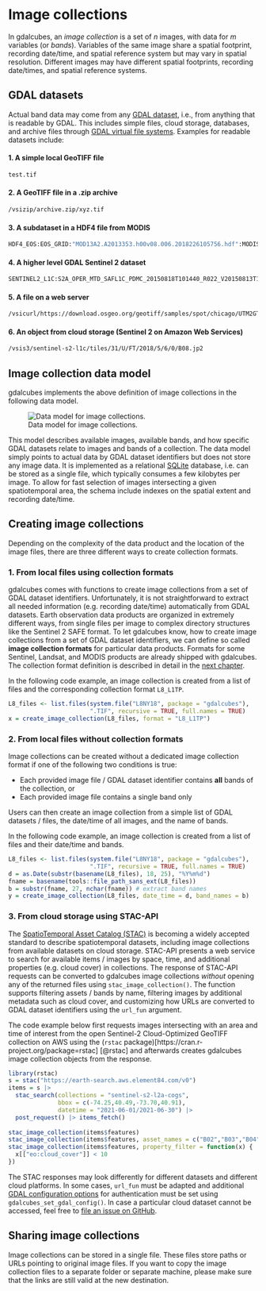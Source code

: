 # Image collections

In gdalcubes, an *image collection* is a set of $n$ images, with data for $m$ variables (or *bands*). Variables of the same image share a spatial footprint, recording date/time, and spatial reference system but may vary in spatial resolution. Different images may have different spatial footprints, recording date/times, and spatial reference systems.

## GDAL datasets {-}

Actual band data may come from any [GDAL dataset](https://gdal.org/user/raster_data_model.html), i.e., from anything that is readable by GDAL. This includes simple files, cloud storage, databases, and archive files through [GDAL virtual file systems](https://www.gdal.org/gdal_virtual_file_systems.html). Examples for readable datasets include:


#### 1. A simple local GeoTIFF file

```.bash
test.tif
```


#### 2. A GeoTIFF file in a .zip archive
```.bash
/vsizip/archive.zip/xyz.tif
```

#### 3. A subdataset in a HDF4 file from MODIS
```.bash
HDF4_EOS:EOS_GRID:"MOD13A2.A2013353.h00v08.006.2018226105756.hdf":MODIS_Grid_16DA
```

#### 4. A higher level GDAL Sentinel 2 dataset
```.bash
SENTINEL2_L1C:S2A_OPER_MTD_SAFL1C_PDMC_20150818T101440_R022_V20150813T102406_20150813T102406.xml:10m:EPSG_32632
```

#### 5. A file on a web server
```.bash
/vsicurl/https://download.osgeo.org/geotiff/samples/spot/chicago/UTM2GTIF.TIF
```

#### 6. An object from cloud storage (Sentinel 2 on Amazon Web Services)
```.bash
/vsis3/sentinel-s2-l1c/tiles/31/U/FT/2018/5/6/0/B08.jp2
```



## Image collection data model

gdalcubes implements the above definition of image collections in the following data model.

![Data model for image collections.](image_collection_model.png){#fig-image_collection}

This model describes available images, available bands, and how specific GDAL datasets relate to images and bands of a collection. The data model simply points to actual data by GDAL dataset identifiers but does not store any image data. It is implemented as a relational [SQLite](https://www.sqlite.org/index.html) database, i.e. can be stored as a single file, which typically consumes a few kilobytes per image. To allow for fast selection of images intersecting a given spatiotemporal area, the schema include indexes on the spatial extent and recording date/time.



## Creating image collections {#creation}

Depending on the complexity of the data product and the location of the image files, there are three different ways to create collection formats. 

### 1. From local files using collection formats

gdalcubes comes with functions to create image collections from a set of GDAL dataset identifiers. Unfortunately, it is not straightforward to extract all needed information (e.g. recording date/time) automatically from GDAL datasets. Earth observation data products are organized in extremely different ways, from single files per image to complex directory structures like the Sentinel 2 SAFE format. To let gdalcubes know, how to create image collections from a set of GDAL dataset identifiers, we can define so called **image collection formats** for particular data products. Formats for some Sentinel, Landsat, and MODIS products are already shipped with gdalcubes. The collection format definition is described in detail in the [next chapter](collection_formats).

In the following code example, an image collection is created from a list of files and the corresponding collection format `L8_L1TP`. 

```.r
L8_files <- list.files(system.file("L8NY18", package = "gdalcubes"),
                       ".TIF", recursive = TRUE, full.names = TRUE)
x = create_image_collection(L8_files, format = "L8_L1TP")
```



### 2. From local files without collection formats

Image collections can be created without a dedicated image collection format if one of the following two conditions is true:

- Each provided image file / GDAL dataset identifier contains **all** bands of the collection, or 
- Each provided image file contains a single band only 

Users can then create an image collection from a simple list of GDAL datasets / files, the date/time of all images, and the name of bands. 


In the following code example, an image collection is created from a list of files and their date/time and bands. 

```.r
L8_files <- list.files(system.file("L8NY18", package = "gdalcubes"),
                       ".TIF", recursive = TRUE, full.names = TRUE)
d = as.Date(substr(basename(L8_files), 18, 25), "%Y%m%d")
fname = basename(tools::file_path_sans_ext(L8_files))
b = substr(fname, 27, nchar(fname)) # extract band names
y = create_image_collection(L8_files, date_time = d, band_names = b)
```


### 3. From cloud storage using STAC-API

The [SpatioTemporal Asset Catalog (STAC)](https://stacspec.org/) is becoming a widely accepted standard to describe spatiotemporal datasets, including image collections from available datasets on cloud storage. STAC-API presents a web service to search for available items / images by space, time, and additional properties (e.g. cloud cover) in collections. The response of STAC-API requests can be converted to gdalcubes image collections _without_ opening any of the returned files using `stac_image_collection()`. The function supports filtering assets / bands by name, filtering images by additional metadata such as cloud cover, and customizing how URLs are converted to GDAL dataset identifiers using the `url_fun` argument. 

The code example below first requests images intersecting with an area and time of interest from the open Sentinel-2 Cloud-Optimized GeoTIFF collection on AWS using the (`rstac` package)[https://cran.r-project.org/package=rstac] [@rstac]  and afterwards creates gdalcubes image collection objects from the response. 

```.r
library(rstac)
s = stac("https://earth-search.aws.element84.com/v0")
items = s |>
  stac_search(collections = "sentinel-s2-l2a-cogs",
              bbox = c(-74.25,40.49,-73.70,40.91), 
              datetime = "2021-06-01/2021-06-30") |>
  post_request() |> items_fetch()
  
stac_image_collection(items$features)
stac_image_collection(items$features, asset_names = c("B02","B03","B04"))
stac_image_collection(items$features, property_filter = function(x) {
  x[["eo:cloud_cover"]] < 10
})
```


:::{.callout-note}
The STAC responses may look differently for different datasets and different cloud platforms. In some cases, `url_fun` must be adapted and additional [GDAL configuration options](https://gdal.org/user/configoptions.html) for authentication must be set using `gdalcubes_set_gdal_config()`. In case a particular cloud dataset cannot be accessed, feel free to [file an issue on GitHub](https://github.com/appelmar/gdalcubes_R/issues).
:::



## Sharing image collections

Image collections can be stored in a single file. These files store paths or URLs pointing to original image files. If you want to copy the image collection files to a separate folder or separate machine, please make sure that the links are still valid at the new destination. 

